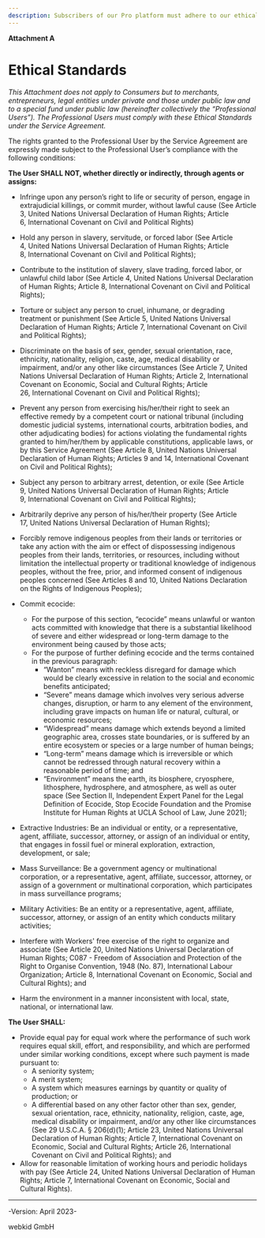 ```yaml
---
description: Subscribers of our Pro platform must adhere to our ethical standards.
---
```



**Attachment A**

# Ethical Standards

_This Attachment does not apply to Consumers but to merchants, entrepreneurs, legal entities under private and those under public law and to a special fund under public law (hereinafter collectively the “Professional Users”). The Professional Users must comply with these Ethical Standards under the Service Agreement._

The rights granted to the Professional User by the Service Agreement are expressly made subject to the Professional User’s compliance with the following conditions:

**The User SHALL NOT, whether directly or indirectly, through agents or assigns:**

- Infringe upon any person’s right to life or security of person, engage in extrajudicial killings, or commit murder, without lawful cause (See Article 3, United Nations Universal Declaration of Human Rights; Article 6, International Covenant on Civil and Political Rights)

- Hold any person in slavery, servitude, or forced labor (See Article 4, United Nations Universal Declaration of Human Rights; Article 8, International Covenant on Civil and Political Rights);

- Contribute to the institution of slavery, slave trading, forced labor, or unlawful child labor (See Article 4, United Nations Universal Declaration of Human Rights; Article 8, International Covenant on Civil and Political Rights);

- Torture or subject any person to cruel, inhumane, or degrading treatment or punishment (See Article 5, United Nations Universal Declaration of Human Rights; Article 7, International Covenant on Civil and Political Rights);

- Discriminate on the basis of sex, gender, sexual orientation, race, ethnicity, nationality, religion, caste, age, medical disability or impairment, and/or any other like circumstances (See Article 7, United Nations Universal Declaration of Human Rights; Article 2, International Covenant on Economic, Social and Cultural Rights; Article 26, International Covenant on Civil and Political Rights);

- Prevent any person from exercising his/her/their right to seek an effective remedy by a competent court or national tribunal (including domestic judicial systems, international courts, arbitration bodies, and other adjudicating bodies) for actions violating the fundamental rights granted to him/her/them by applicable constitutions, applicable laws, or by this Service Agreement (See Article 8, United Nations Universal Declaration of Human Rights; Articles 9 and 14, International Covenant on Civil and Political Rights);

- Subject any person to arbitrary arrest, detention, or exile (See Article 9, United Nations Universal Declaration of Human Rights; Article 9, International Covenant on Civil and Political Rights);

- Arbitrarily deprive any person of his/her/their property (See Article 17, United Nations Universal Declaration of Human Rights);

- Forcibly remove indigenous peoples from their lands or territories or take any action with the aim or effect of dispossessing indigenous peoples from their lands, territories, or resources, including without limitation the intellectual property or traditional knowledge of indigenous peoples, without the free, prior, and informed consent of indigenous peoples concerned (See Articles 8 and 10, United Nations Declaration on the Rights of Indigenous Peoples);

- Commit ecocide:

  - For the purpose of this section, “ecocide” means unlawful or wanton acts committed with knowledge that there is a substantial likelihood of severe and either widespread or long-term damage to the environment being caused by those acts;
  - For the purpose of further defining ecocide and the terms contained in the previous paragraph:
    - “Wanton” means with reckless disregard for damage which would be clearly excessive in relation to the social and economic benefits anticipated;
    - “Severe” means damage which involves very serious adverse changes, disruption, or harm to any element of the environment, including grave impacts on human life or natural, cultural, or economic resources;
    - “Widespread” means damage which extends beyond a limited geographic area, crosses state boundaries, or is suffered by an entire ecosystem or species or a large number of human beings;
    - “Long-term” means damage which is irreversible or which cannot be redressed through natural recovery within a reasonable period of time; and
    - “Environment” means the earth, its biosphere, cryosphere, lithosphere, hydrosphere, and atmosphere, as well as outer space (See Section II, Independent Expert Panel for the Legal Definition of Ecocide, Stop Ecocide Foundation and the Promise Institute for Human Rights at UCLA School of Law, June 2021);

- Extractive Industries: Be an individual or entity, or a representative, agent, affiliate, successor, attorney, or assign of an individual or entity, that engages in fossil fuel or mineral exploration, extraction, development, or sale;

- Mass Surveillance: Be a government agency or multinational corporation, or a representative, agent, affiliate, successor, attorney, or assign of a government or multinational corporation, which participates in mass surveillance programs;

- Military Activities: Be an entity or a representative, agent, affiliate, successor, attorney, or assign of an entity which conducts military activities;

- Interfere with Workers' free exercise of the right to organize and associate (See Article 20, United Nations Universal Declaration of Human Rights; C087 - Freedom of Association and Protection of the Right to Organise Convention, 1948 (No. 87), International Labour Organization; Article 8, International Covenant on Economic, Social and Cultural Rights); and

- Harm the environment in a manner inconsistent with local, state, national, or international law.

**The User SHALL:**

- Provide equal pay for equal work where the performance of such work requires equal skill, effort, and responsibility, and which are performed under similar working conditions, except where such payment is made pursuant to:
  - A seniority system;
  - A merit system;
  - A system which measures earnings by quantity or quality of production; or
  - A differential based on any other factor other than sex, gender, sexual orientation, race, ethnicity, nationality, religion, caste, age, medical disability or impairment, and/or any other like circumstances (See 29 U.S.C.A. § 206(d)(1); Article 23, United Nations Universal Declaration of Human Rights; Article 7, International Covenant on Economic, Social and Cultural Rights; Article 26, International Covenant on Civil and Political Rights); and
- Allow for reasonable limitation of working hours and periodic holidays with pay (See Article 24, United Nations Universal Declaration of Human Rights; Article 7, International Covenant on Economic, Social and Cultural Rights).

---

\-Version: April 2023-

webkid GmbH
